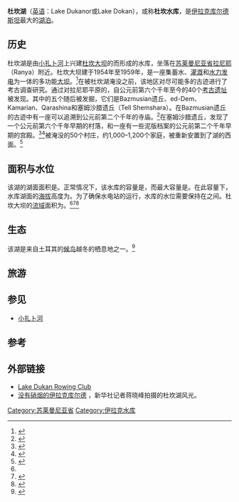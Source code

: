{{Infobox lake
 | lake_name = 杜坎湖
 | image_lake = Lake Dukan 12.JPG
 | caption_lake = 杜坎湖
 | image_bathymetry = 
 | caption_bathymetry = 
 | location = [[苏莱曼尼亚省|苏莱曼尼亚省]]
 | coords = {{coord|36|08|N|44|55|E|display=inline,title}}
 | type = [[水库|水库]]
 | inflow = [[小扎卜河|小扎卜河]]
 | outflow = [[小扎卜河|小扎卜河]]
 | catchment = {{convert|11700|km2|abbr=on}}
 | basin_countries = [[伊朗|伊朗]]、[[伊拉克|伊拉克]]
 | length = 
 | width = 
 | area = {{convert|270|km2|abbr=on}}
 | depth = 
 | max-depth = 
 | volume = {{convert|6.8|–|8.3|km3|abbr=on}}
 | residence_time = 
 | shore = 
 | elevation = 
 | islands = 
 | cities = 
 | frozen = 
}}

'''杜坎湖'''（[[英语|英语]]：Lake Dukanor或Lake Dokan），或称'''杜坎水库'''，是[[伊拉克库尔德斯坦|伊拉克库尔德斯坦]]最大的[[湖泊|湖泊]]。

== 历史 ==
杜坎湖是由[[小扎卜河|小扎卜河]]上兴建[[杜坎大坝|杜坎大坝]]的而形成的水库，坐落在[[苏莱曼尼亚省|苏莱曼尼亚省]][[拉尼耶|拉尼耶]]（Ranya）附近。杜坎大坝建于1954年至1959年，是一座集蓄水、[[灌溉|灌溉]]和[[水力发电|水力发电]]为一体的多功能[[大坝|大坝]]。<ref name=kliot>{{cite book |title=Water Resources and Conflict in the Middle East |url=https://archive.org/details/waterresourcesco00klio |last=Kliot |first=Nurit |year=1994 |publisher=Routledge |location=Milton Park |isbn=0-415-09752-5 }}</ref>在被杜坎湖淹没之前，该地区对尽可能多的古迹进行了考古调查研究。通过对拉尼耶平原的{{le|田野考古调查|Archaeological field survey}}，自公元前第六个千年至今的40个[[考古遗址|考古遗址]]被发现。其中的五个随后被发掘，它们是Bazmusian遗丘、ed-Dem、Kamarian、Qarashina和塞姆沙腊遗丘（Tell Shemshara）。在Bazmusian遗丘的古迹中有一座可以追溯到公元前第二个千年的寺庙。<ref name=al-soof>{{cite journal |last1=Al-Soof |first1=Behnam Abu |year=1970 |title=Mounds in the Rania Plain and excavations at Tell Bazmusian (1956) |journal=Sumer |volume=26 |pages=65–104 |issn=0081-9271 }}</ref>在塞姆沙腊遗丘，发现了一个公元前第六个千年早期的村落，和一座有一些泥版档案的公元前第二个千年早期的宫殿。<ref>{{cite book |last1=Eidem |first1=Jesper |last2=Læssøe |first2=Jørgen |title=The Shemshara archives 1. The letters|publisher=Kongelige Danske videnskabernes selskab |location=Copenhagen |year=2001 |series=Historisk-Filosofiske Skrifter |volume=23 |isbn=87-7876-245-6 }}</ref><ref>{{cite book |last=Mortensen |first=Peder |title=Tell Shimshara. The Hassuna period |publisher=Kongelige Danske videnskabernes selskab |location=Copenhagen |year=1970 |series=Historisk-Filosofiske Skrifter |volume=5, 2 |oclc=562453801 }}</ref>被淹没的50个村庄，约1,000–1,200个家庭，被重新安置到了湖的西面。<ref name=juwaideh>{{cite book |last1=Juwaideh |first1=Albertine |editor1-first=Reeva S. |editor1-last=Simon |editor2-first=Philip |editor2-last=Mattar |editor3-first=Richard W. |editor3-last=Bulliet |title=Encyclopedia of the modern Middle East |url=https://archive.org/details/encyclopediaofmo02simo |year=1996 |publisher=Macmillan Reference |location=New York |isbn=0-02-896011-4 |pages=[https://archive.org/details/encyclopediaofmo02simo/page/587 587]–588 |chapter=Dukan Dam }}</ref>

== 面积与水位 ==
该湖的湖面面积是{{convert|270|km2}}。正常情况下，该水库的容量是{{convert|6.8|km3}}，而最大容量是{{convert|8.3|km3}}。在此容量下，水库湖面的[[海拔|海拔]]高度为{{convert|515|m}}。为了确保水电站的运行，水库的水位需要保持在{{convert|469|and|511|m}}之间。杜坎大坝的[[流域|流域]]面积为{{convert|11700|km2}}。<ref name=juwaideh/><ref name=finkostrishnov>{{cite journal |last1=Fink |first1=A.K. |last2=Ostrizhnov |first2=I.D. |year=1984 |title=Dokan hydroelectric station in Iraq |journal=Power Technology and Engineering |volume=17 |issue=10 |pages=519–522 |doi=10.1007/BF01425181 }}</ref><ref name=iraqiministries>{{cite book |author=Iraqi Ministries of Environment, Water Resources and Municipalities and Public Works |chapter=Annex III: Main water control structures (dams and water diversions) and reservoirs |title=New Eden Master Plan for integrated water resources management in the marshlands areas |publisher=New Eden Group |year=2006 }}</ref>

== 生态 ==
该湖是来自土耳其的[[候鸟|候鸟]]越冬的栖息地之一。<ref>{{Cite web |url=http://www.bioon.com/industry/internation/171006.shtml |title=伊拉克出现疑似病例 |access-date=2014-06-27 |archive-url=https://web.archive.org/web/20160304211020/http://www.bioon.com/industry/internation/171006.shtml |archive-date=2016-03-04 |dead-url=yes }}</ref>

== 旅游 ==

== 参见 ==
* [[小扎卜河|小扎卜河]]

== 参考 ==
{{Reflist}}

== 外部链接 ==
*[https://web.archive.org/web/20101125154355/http://lakedukanrc.org/ Lake Dukan Rowing Club]
*[http://news.xinhuanet.com/environment/2006-04/07/content_4395227.htm 没有硝烟的伊拉克库尔德] {{Wayback|url=http://news.xinhuanet.com/environment/2006-04/07/content_4395227.htm |date=20070112191606 }}，新华社记者蒋晓峰拍摄的杜坎湖风光。

{{commons category|Sulaymaniyah Governorate|Lake Dukan}}

[[Category:苏莱曼尼亚省|Category:苏莱曼尼亚省]]
[[Category:伊拉克水库|Category:伊拉克水库]]